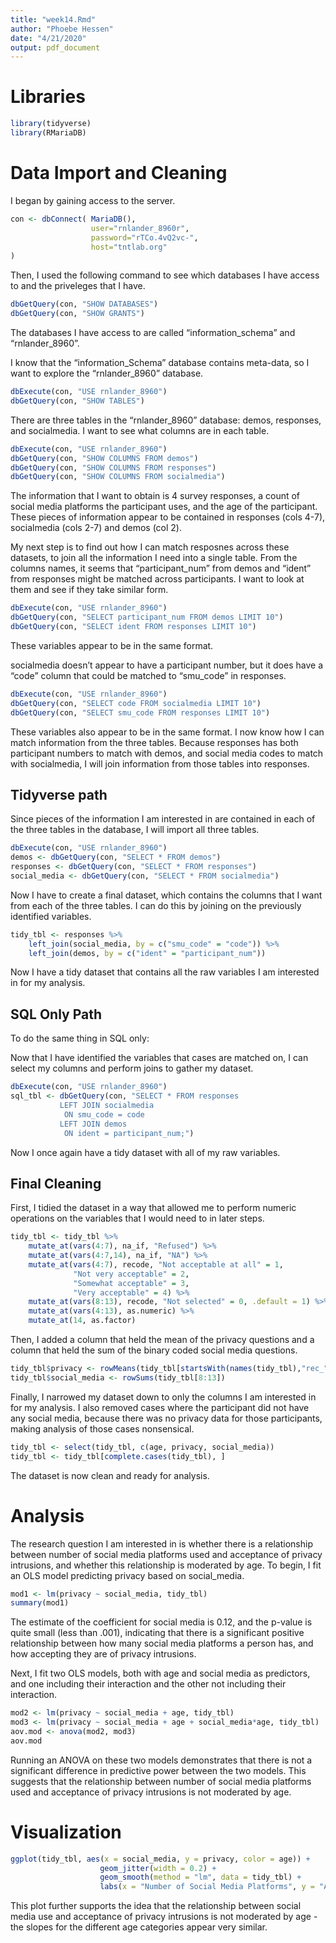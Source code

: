 ```yaml
---
title: "week14.Rmd"
author: "Phoebe Hessen"
date: "4/21/2020"
output: pdf_document
---
```


# Libraries

```r
library(tidyverse)
library(RMariaDB)
```

# Data Import and Cleaning

I began by gaining access to the server. 

```r
con <- dbConnect( MariaDB(),
                  user="rnlander_8960r",
                  password="rTCo.4vQ2vc-",
                  host="tntlab.org"
)
```

Then, I used the following command to see which databases I have access to and
the priveleges that I have. 

```r
dbGetQuery(con, "SHOW DATABASES")
dbGetQuery(con, "SHOW GRANTS")
```

The databases I have access to are called "information_schema" and
"rnlander_8960". 

I know that the "information_Schema" database contains meta-data, so I want to 
explore the "rnlander_8960" database.

```r
dbExecute(con, "USE rnlander_8960")
dbGetQuery(con, "SHOW TABLES")
```

There are three tables in the "rnlander_8960" database: demos, responses, and
socialmedia. I want to see what columns are in each table. 

```r
dbExecute(con, "USE rnlander_8960")
dbGetQuery(con, "SHOW COLUMNS FROM demos")
dbGetQuery(con, "SHOW COLUMNS FROM responses")
dbGetQuery(con, "SHOW COLUMNS FROM socialmedia")
```

The information that I want to obtain is 4 survey responses, a count of social
media platforms the participant uses, and the age of the participant. These
pieces of information appear to be contained in responses (cols 4-7), 
socialmedia (cols 2-7) and demos (col 2). 

My next step is to find out how I can match resposnes across these datasets, to 
join all the information I need into a single table. From the columns names, it 
seems that "participant_num" from demos and "ident" from responses might be 
matched across participants. I want to look at them and see if they take similar 
form. 

```r
dbExecute(con, "USE rnlander_8960")
dbGetQuery(con, "SELECT participant_num FROM demos LIMIT 10")
dbGetQuery(con, "SELECT ident FROM responses LIMIT 10")
```

These variables appear to be in the same format. 

socialmedia doesn't appear to have a participant number, but it does have a 
"code" column that could be matched to "smu_code" in responses. 

```r
dbExecute(con, "USE rnlander_8960")
dbGetQuery(con, "SELECT code FROM socialmedia LIMIT 10")
dbGetQuery(con, "SELECT smu_code FROM responses LIMIT 10")
```

These variables also appear to be in the same format. I now know how I can 
match information from the three tables. Because responses has both participant
numbers to match with demos, and social media codes to match with socialmedia, 
I will join information from those tables into responses. 

## Tidyverse path

Since pieces of the information I am interested in are contained in each of the
three tables in the database, I will import all three tables.

```r
dbExecute(con, "USE rnlander_8960")
demos <- dbGetQuery(con, "SELECT * FROM demos")
responses <- dbGetQuery(con, "SELECT * FROM responses")
social_media <- dbGetQuery(con, "SELECT * FROM socialmedia")
```

Now I have to create a final dataset, which contains the columns that I want
from each of the three tables. I can do this by joining on the previously 
identified variables.

```r
tidy_tbl <- responses %>%
    left_join(social_media, by = c("smu_code" = "code")) %>%
    left_join(demos, by = c("ident" = "participant_num"))
```

Now I have a tidy dataset that contains all the raw variables I am interested
in for my analysis. 

## SQL Only Path

To do the same thing in SQL only: 

Now that I have identified the variables that cases are matched on, I can
select my columns and perform joins to gather my dataset. 

```r
dbExecute(con, "USE rnlander_8960")
sql_tbl <- dbGetQuery(con, "SELECT * FROM responses
           LEFT JOIN socialmedia
            ON smu_code = code
           LEFT JOIN demos
            ON ident = participant_num;")
```

Now I once again have a tidy dataset with all of my raw variables. 

## Final Cleaning

First, I tidied the dataset in a way that allowed me to perform numeric
operations on the variables that I would need to in later steps. 

```r
tidy_tbl <- tidy_tbl %>%
    mutate_at(vars(4:7), na_if, "Refused") %>%
    mutate_at(vars(4:7,14), na_if, "NA") %>%
    mutate_at(vars(4:7), recode, "Not acceptable at all" = 1, 
              "Not very acceptable" = 2, 
              "Somewhat acceptable" = 3, 
              "Very acceptable" = 4) %>%
    mutate_at(vars(8:13), recode, "Not selected" = 0, .default = 1) %>%
    mutate_at(vars(4:13), as.numeric) %>%
    mutate_at(14, as.factor)
```

Then, I added a column that held the mean of the privacy questions and a 
column that held the sum of the binary coded social media questions. 

```r
tidy_tbl$privacy <- rowMeans(tidy_tbl[startsWith(names(tidy_tbl),"rec_")], na.rm = TRUE)
tidy_tbl$social_media <- rowSums(tidy_tbl[8:13])
```

Finally, I narrowed my dataset down to only the columns I am interested in 
for my analysis. I also removed cases where the participant did not have any 
social media, because there was no privacy data for those participants, making
analysis of those cases nonsensical. 

```r
tidy_tbl <- select(tidy_tbl, c(age, privacy, social_media))
tidy_tbl <- tidy_tbl[complete.cases(tidy_tbl), ]
```

The dataset is now clean and ready for analysis. 

# Analysis

The research question I am interested in is whether there is a relationship
between number of social media platforms used and acceptance of privacy 
intrusions, and whether this relationship is moderated by age. To begin, I fit 
an OLS model predicting privacy based on social_media. 

```r
mod1 <- lm(privacy ~ social_media, tidy_tbl)
summary(mod1)
```

The estimate of the coefficient for social media is 0.12, and the p-value is 
quite small (less than .001), indicating that there is a significant positive 
relationship between how many social media platforms a person has, and how 
accepting they are of privacy intrusions. 

Next, I fit two OLS models, both with age and social media as predictors, and
one including their interaction and the other not including their interaction. 

```r
mod2 <- lm(privacy ~ social_media + age, tidy_tbl)
mod3 <- lm(privacy ~ social_media + age + social_media*age, tidy_tbl)
aov.mod <- anova(mod2, mod3)
aov.mod
```

Running an ANOVA on these two models demonstrates that there is not a 
significant difference in predictive power between the two models. This 
suggests that the relationship between number of social media platforms used 
and acceptance of privacy intrusions is not moderated by age. 

# Visualization

```r
ggplot(tidy_tbl, aes(x = social_media, y = privacy, color = age)) +
                    geom_jitter(width = 0.2) + 
                    geom_smooth(method = "lm", data = tidy_tbl) +
                    labs(x = "Number of Social Media Platforms", y = "Acceptance of Privacy Intrusions")
```

This plot further supports the idea that the relationship between social media
use and acceptance of privacy intrusions is not moderated by age - the slopes
for the different age categories appear very similar. 
